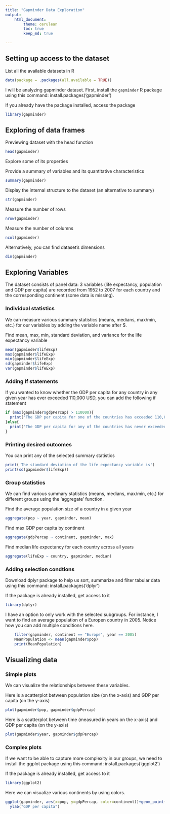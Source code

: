 ```yaml
---
title: "Gapminder Data Exploration"
output: 
    html_document:
        theme: cerulean
        toc: true
        keep_md: true

---
```

## Setting up access to the dataset

List all the available datasets in R
```r
data(package = .packages(all.available = TRUE))
```

I will be analyzing gapminder dataset. First, install the `gapminder` R package using this command: install.packages('gapminder')

If you already have the package installed, access the package

```r
library(gapminder)
```

## Exploring of data frames

Previewing dataset with the head function
```r
head(gapminder)
```

Explore some of its properties

Provide a summary of variables and its quantitative characteristics
```r
summary(gapminder)
```

Display the internal structure to the dataset (an alternative to summary)
```r
str(gapminder)
```

Measure the number of rows
```r
nrow(gapminder)
```

Measure the number of columns
```r
ncol(gapminder)
```

Alternatively, you can find dataset's dimensions
```r
dim(gapminder)
```

## Exploring Variables

The dataset consists of panel data: 3 variables (life expectancy, population and GDP per capita) are recorded from 1952 to 2007 for each country and the corresponding continent (some data is missing). 

### Individual statistics
We can measure various summary statistics (means, medians, max/min, etc.) for our variables by adding the variable name after $.

Find mean, max, min, standard deviation, and variance for the life expectancy variable
```r
mean(gapminder$lifeExp)
max(gapminder$lifeExp)
min(gapminder$lifeExp)
sd(gapminder$lifeExp)
var(gapminder$lifeExp)
```

### Adding If statements

If you wanted to know whether the GDP per capita for any country in any given year has ever exceeded 110,000 USD, you can add the following if statement
```r
if (max(gapminder$gdpPercap) > 110000){
  print('The GDP per capita for one of the countries has exceeded 110,000 USD.')
}else{
  print('The GDP per capita for any of the countries has never exceeded 110,000 USD.')
}
```

### Printing desired outcomes
You can print any of the selected summary statistics

```r
print('The standard deviation of the life expectancy variable is')
print(sd(gapminder$lifeExp))
```

### Group statistics
We can find various summary statistics (means, medians, max/min, etc.) for different groups using the 'aggregate' function.

Find the average population size of a country in a given year
```r
aggregate(pop ~ year, gapminder, mean)
```

Find max GDP per capita by continent
```r
aggregate(gdpPercap ~ continent, gapminder, max)
```

Find median life expectancy for each country across all years
```r
aggregate(lifeExp ~ country, gapminder, median)
```


### Adding selection condtions

Download dplyr package to help us sort, summarize and filter tabular data using this command: install.packages('dplyr')

If the package is already installed, get access to it
```r
library(dplyr)
```

I have an option to only work with the selected subgroups. For instance, I want to find an average population of a Europen country in 2005. Notice how you can add multiple conditions here.
```r
    filter(gapminder, continent == "Europe", year == 2005)
    MeanPopulation <- mean(gapminder$pop)
    print(MeanPopulation)
```

## Visualizing data


### Simple plots
We can visualize the relationships between these variables. 

Here is a scatterplot between population size (on the x-axis) and GDP per capita (on the y-axis)
```r
plot(gapminder$pop, gapminder$gdpPercap)
```

Here is a scatterplot between time (measured in years on the x-axis) and GDP per capita (on the y-axis)
```r
plot(gapminder$year, gapminder$gdpPercap)
```

### Complex plots

If we want to be able to capture more complexity in our groups, we need to install the ggplot package using this command: install.packages('ggplot2')

If the package is already installed, get access to it
```r
library(ggplot2)
```

Here we can visualize various continents by using colors.
```r
ggplot(gapminder, aes(x=pop, y=gdpPercap, color=continent))+geom_point()+ xlab("Country population size") + 
  ylab("GDP per capita") 
```
